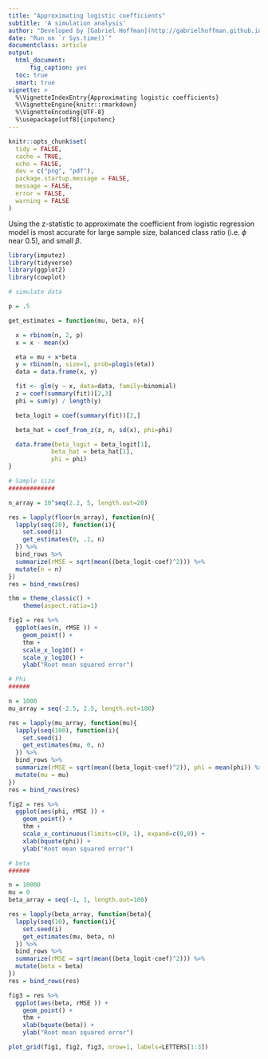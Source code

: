 ```yaml
---
title: "Approximating logistic coefficients"
subtitle: 'A simulation analysis'
author: "Developed by [Gabriel Hoffman](http://gabrielhoffman.github.io/)"
date: "Run on `r Sys.time()`"
documentclass: article
output: 
  html_document:
      fig_caption: yes
  toc: true
  smart: true
vignette: >
  %\VignetteIndexEntry{Approximating logistic coefficients}
  %\VignetteEngine{knitr::rmarkdown}
  %\VignetteEncoding{UTF-8}
  %\usepackage[utf8]{inputenc}
---
```



```r
knitr::opts_chunk$set(
  tidy = FALSE,
  cache = TRUE,
  echo = FALSE,
  dev = c("png", "pdf"),
  package.startup.message = FALSE,
  message = FALSE,
  error = FALSE,
  warning = FALSE
)
``` 

Using the z-statistic to approximate the coefficient from logistic regression model is most accurate for large sample size, balanced class ratio (i.e. $\phi$ near 0.5), and small $\beta$. 

```r
library(imputez)
library(tidyverse)
library(ggplot2)
library(cowplot)

# simulate data

p = .5

get_estimates = function(mu, beta, n){

  x = rbinom(n, 2, p)
  x = x - mean(x)

  eta = mu + x*beta
  y = rbinom(n, size=1, prob=plogis(eta))
  data = data.frame(x, y)

  fit <- glm(y ~ x, data=data, family=binomial)
  z = coef(summary(fit))[2,3]
  phi = sum(y) / length(y)

  beta_logit = coef(summary(fit))[2,]

  beta_hat = coef_from_z(z, n, sd(x), phi=phi)

  data.frame(beta_logit = beta_logit[1], 
            beta_hat = beta_hat[1],
            phi = phi)
}
```

```r
# Sample size
#############

n_array = 10^seq(2.2, 5, length.out=20)

res = lapply(floor(n_array), function(n){
  lapply(seq(20), function(i){
    set.seed(i)
    get_estimates(0, .1, n)
  }) %>%
  bind_rows %>%
  summarize(rMSE = sqrt(mean((beta_logit-coef)^2))) %>%
  mutate(n = n)
})
res = bind_rows(res)

thm = theme_classic() +
    theme(aspect.ratio=1)

fig1 = res %>%
  ggplot(aes(n, rMSE )) +
    geom_point() +
    thm +
    scale_x_log10() +
    scale_y_log10() +
    ylab("Root mean squared error")
```


```r
# Phi
######

n = 1000
mu_array = seq(-2.5, 2.5, length.out=100)

res = lapply(mu_array, function(mu){
  lapply(seq(100), function(i){
    set.seed(i)
    get_estimates(mu, 0, n)
  }) %>%
  bind_rows %>%
  summarize(rMSE = sqrt(mean((beta_logit-coef)^2)), phi = mean(phi)) %>%
  mutate(mu = mu)
})
res = bind_rows(res)

fig2 = res %>%
  ggplot(aes(phi, rMSE )) +
    geom_point() +
    thm +
    scale_x_continuous(limits=c(0, 1), expand=c(0,0)) +
    xlab(bquote(phi)) +
    ylab("Root mean squared error")
```


```r
# beta
######

n = 10000
mu = 0
beta_array = seq(-1, 1, length.out=100)

res = lapply(beta_array, function(beta){
  lapply(seq(10), function(i){
    set.seed(i)
    get_estimates(mu, beta, n)
  }) %>%
  bind_rows %>%
  summarize(rMSE = sqrt(mean((beta_logit-coef)^2))) %>%
  mutate(beta = beta)
})
res = bind_rows(res)

fig3 = res %>%
  ggplot(aes(beta, rMSE )) +
    geom_point() +
    thm +
    xlab(bquote(beta)) +
    ylab("Root mean squared error")
```


```r
plot_grid(fig1, fig2, fig3, nrow=1, labels=LETTERS[1:3])
```





